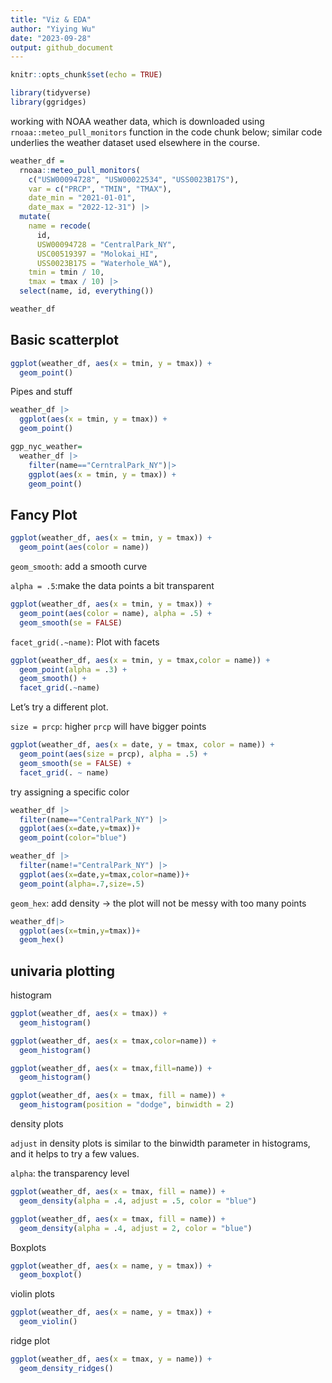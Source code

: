 ```yaml
---
title: "Viz & EDA"
author: "Yiying Wu"
date: "2023-09-28"
output: github_document
---
```


```r
knitr::opts_chunk$set(echo = TRUE)
```

```r
library(tidyverse)
library(ggridges)
```

working with NOAA weather data, which is downloaded using `rnoaa::meteo_pull_monitors` function in the code chunk below; similar code underlies the weather dataset used elsewhere in the course. 
```r
weather_df = 
  rnoaa::meteo_pull_monitors(
    c("USW00094728", "USW00022534", "USS0023B17S"),
    var = c("PRCP", "TMIN", "TMAX"), 
    date_min = "2021-01-01",
    date_max = "2022-12-31") |>
  mutate(
    name = recode(
      id, 
      USW00094728 = "CentralPark_NY", 
      USC00519397 = "Molokai_HI",
      USS0023B17S = "Waterhole_WA"),
    tmin = tmin / 10,
    tmax = tmax / 10) |>
  select(name, id, everything())
```

```r
weather_df
```

## Basic scatterplot
```r
ggplot(weather_df, aes(x = tmin, y = tmax)) + 
  geom_point()
```
Pipes and stuff
```r
weather_df |>
  ggplot(aes(x = tmin, y = tmax)) + 
  geom_point()

ggp_nyc_weather=
  weather_df |>
    filter(name=="CerntralPark_NY")|>
    ggplot(aes(x = tmin, y = tmax)) + 
    geom_point()
```

## Fancy Plot
```r
ggplot(weather_df, aes(x = tmin, y = tmax)) + 
  geom_point(aes(color = name))
```
`geom_smooth`: add a smooth curve

`alpha = .5`:make the data points a bit transparent
```r
ggplot(weather_df, aes(x = tmin, y = tmax)) + 
  geom_point(aes(color = name), alpha = .5) +
  geom_smooth(se = FALSE)
```


`facet_grid(.~name)`: Plot with facets

```r
ggplot(weather_df, aes(x = tmin, y = tmax,color = name)) + 
  geom_point(alpha = .3) +
  geom_smooth() +
  facet_grid(.~name)
```
Let's try a different plot.

`size = prcp`: higher `prcp` will have bigger points
```r
ggplot(weather_df, aes(x = date, y = tmax, color = name)) + 
  geom_point(aes(size = prcp), alpha = .5) +
  geom_smooth(se = FALSE) + 
  facet_grid(. ~ name)
```

try assigning a specific color
```r
weather_df |>
  filter(name=="CentralPark_NY") |>
  ggplot(aes(x=date,y=tmax))+
  geom_point(color="blue") 

weather_df |>
  filter(name!="CentralPark_NY") |>
  ggplot(aes(x=date,y=tmax,color=name))+
  geom_point(alpha=.7,size=.5) 
```

`geom_hex`: add density -> the plot will not be messy with too many points
```r
weather_df|>
  ggplot(aes(x=tmin,y=tmax))+
  geom_hex()
```

## univaria plotting

histogram
```r
ggplot(weather_df, aes(x = tmax)) + 
  geom_histogram()

ggplot(weather_df, aes(x = tmax,color=name)) + 
  geom_histogram()

ggplot(weather_df, aes(x = tmax,fill=name)) + 
  geom_histogram()

ggplot(weather_df, aes(x = tmax, fill = name)) + 
  geom_histogram(position = "dodge", binwidth = 2)
```

density plots 

`adjust` in density plots is similar to the binwidth parameter in histograms, and it helps to try a few values. 

`alpha`: the transparency level
```r
ggplot(weather_df, aes(x = tmax, fill = name)) + 
  geom_density(alpha = .4, adjust = .5, color = "blue")

ggplot(weather_df, aes(x = tmax, fill = name)) + 
  geom_density(alpha = .4, adjust = 2, color = "blue")
```

Boxplots

```r
ggplot(weather_df, aes(x = name, y = tmax)) + 
  geom_boxplot()
```

violin plots
```r
ggplot(weather_df, aes(x = name, y = tmax)) + 
  geom_violin()
```

ridge plot
```r
ggplot(weather_df, aes(x = tmax, y = name)) + 
  geom_density_ridges()
```


